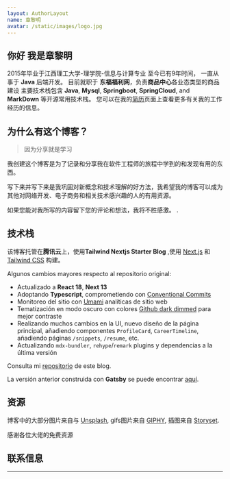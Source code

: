 ```yaml
---
layout: AuthorLayout
name: 章黎明
avatar: /static/images/logo.jpg
---
```



## 你好 <Twemoji emoji="waving hand" /> 我是章黎明

2015年毕业于江西理工大学-理学院-信息与计算专业 至今已有9年时间，
一直从事于 **Java** 后端开发。
目前就职于 **东福福利网**，负责**商品中心**各业态类型的商品建设
主要技术栈包含 **Java**, **Mysql**, **Springboot**, **SpringCloud**, and **MarkDown** 等开源常用技术栈。
您可以在我的[简历](/resume)页面上查看更多有关我的工作经历的信息。




## 为什么有这个博客？

> 因为分享就是学习

我创建这个博客是为了记录和分享我在软件工程师的旅程中学到的和发现有用的东西。

写下来并写下来是我巩固对新概念和技术理解的好方法，我希望我的博客可以成为其他对网络开发、电子商务和相关技术感兴趣的人的有用资源。

如果您能对我所写的内容留下您的评论和想法，我将不胜感激。 <Twemoji emoji="clinking-beer-mugs" />.

## 技术栈

该博客托管在**腾讯云**上，使用**Tailwind Nextjs Starter Blog** ,使用 [Next.js](https://nextjs.org/) 和 [Tailwind CSS](https://tailwindcss.com/) 构建。

Algunos cambios mayores respecto al repositorio original:

- <Twemoji emoji="atom-symbol" /> Actualizado a **React 18**, **Next 13**
- <Twemoji emoji="party-popper" /> Adoptando **Typescript**, comprometiendo con [Conventional Commits](https://www.conventionalcommits.org/)
- <Twemoji emoji="bar-chart" /> Monitoreo del sitio con [Umami](https://umami.is/) analíticas de sitio
  web
- <Twemoji emoji="eyes" /> Tematización en modo oscuro con colores [Github dark dimmed](https://github.blog/changelog/2021-04-14-dark-and-dimmed-themes-are-now-generally-available/)
  para mejor contraste
- <Twemoji emoji="man-technologist" /> Realizando muchos cambios en la UI, nuevo diseño de la página
  principal, añadiendo componentes `ProfileCard`, `CareerTimeline`, añadiendo páginas `/snippets`, `/resume`,
  etc.
- <Twemoji emoji="inbox-tray" /> Actualizando `mdx-bundler`, `rehype`/`remark` plugins y dependencias
  a la última versión

Consulta mi [repositorio](https://github.com/hta218/leohuynh.dev) de este blog.

La versión anterior construida con **Gatsby** se puede encontrar [aquí](https://leo-blog-legacy.vercel.app/).

## 资源

博客中的大部分图片来自与 [Unsplash](https://unsplash.com/), gifs图片来自 [GIPHY](https://giphy.com/), 插图来自 [Storyset](https://storyset.com/).

感谢各位大佬的免费资源 <Twemoji emoji="folded-hands" />

## 联系信息

<SocialAccounts />

---
